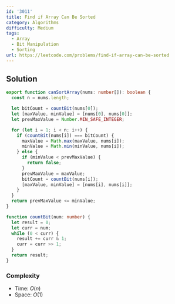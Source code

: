 ```yaml
---
id: '3011'
title: Find if Array Can Be Sorted
category: Algorithms
difficulty: Medium
tags:
  - Array
  - Bit Manipulation
  - Sorting
url: https://leetcode.com/problems/find-if-array-can-be-sorted
---
```


## Solution

```typescript filename="solution.ts" copy
export function canSortArray(nums: number[]): boolean {
  const n = nums.length;

  let bitCount = countBit(nums[0]);
  let [maxValue, minValue] = [nums[0], nums[0]];
  let prevMaxValue = Number.MIN_SAFE_INTEGER;

  for (let i = 1; i < n; i++) {
    if (countBit(nums[i]) === bitCount) {
      maxValue = Math.max(maxValue, nums[i]);
      minValue = Math.min(minValue, nums[i]);
    } else {
      if (minValue < prevMaxValue) {
        return false;
      }
      prevMaxValue = maxValue;
      bitCount = countBit(nums[i]);
      [maxValue, minValue] = [nums[i], nums[i]];
    }
  }
  return prevMaxValue <= minValue;
}

function countBit(num: number) {
  let result = 0;
  let curr = num;
  while (0 < curr) {
    result += curr & 1;
    curr = curr >> 1;
  }
  return result;
}
```

### Complexity

- Time: $O(n)$
- Space: $O(1)$
